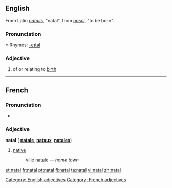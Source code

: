 ==English==
From Latin ''[[natalis]]'', "natal", from ''[[nasci]]'', "to be born".

===Pronunciation===
*:Rhymes: [[Rhymes:English:-eɪtəl|-eɪtəl]]

===Adjective===
# of or relating to [[birth]]

[[Category: English adjectives]]

----

==French==
===Pronunciation===
* {{IPA | /na.tal/}}

===Adjective===
'''natal''' {{m}} ({{f}} '''[[natale]]''', {{m}} {{p}} '''[[nataux]]''', {{f}} {{p}} '''[[natales]]''')

# [[native#English | native]]
#: [[ville#French | ville]] [[natale]]&nbsp;— ''home town''

[[Category: French adjectives]]

[[et:natal]]
[[fr:natal]]
[[pt:natal]]
[[fi:natal]]
[[ta:natal]]
[[vi:natal]]
[[zh:natal]]
